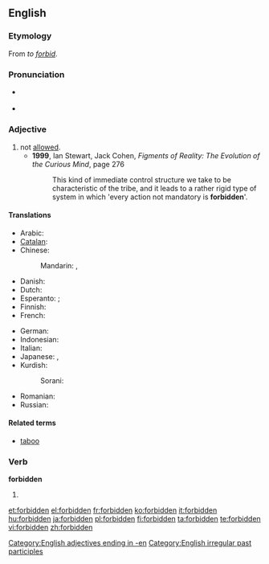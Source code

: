 ==English==
{{wikipedia}}

===Etymology===
From ''to [[forbid]]''.

===Pronunciation===
* {{IPA|/fɝˈbɪdən/}}
*: {{rhymes|ɪdən}}
* {{audio|En-us-forbidden.ogg|Audio, US}}

===Adjective===
{{en-adj}}

# not [[allowed]].
#* '''1999''', Ian Stewart, Jack Cohen, ''Figments of Reality: The Evolution of the Curious Mind'', page 276
#*: This kind of immediate control structure we take to be characteristic of the tribe, and it leads to a rather rigid type of system in which 'every action not mandatory is '''forbidden''''.

====Translations====
{{trans-top|not allowed}}
* Arabic: {{t|ar|ممنوع|tr=mamnuu`|sc=Arab}}
* [[Catalan]]: {{t|ca|prohibit|m}}
* Chinese:
*: Mandarin: {{t|cmn|被禁止|tr=bèi jìnzhǐ|sc=Hani}},  {{t-|cmn|禁止|tr=jìnzhǐ|sc=Hani}}
* Danish: {{t|da|forbudt}}
* Dutch: {{t+|nl|verboden}}
* Esperanto: {{t-|eo|malpermesa|xs=Esperanto}}; {{t-|eo|malpermesita|xs=Esperanto}}
* Finnish: {{t+|fi|kielletty}}
* French: {{t+|fr|interdit}}
{{trans-mid}}
* German: {{t+|de|verboten}}
* Indonesian: {{t-|id|dilarang|xs=Indonesian}}
* Italian: {{t+|it|vietato}}
* Japanese: {{t|ja|禁じられた|tr=kinjirareta|sc=Jpan}},  {{t|ja|禁止の|tr=kinshi-no|sc=Jpan}}
* Kurdish:
*: Sorani: {{t|ku|قه‌ده‌غه‌|tr=qadagha|sc=ku-Arab}}
* Romanian: {{t-|ro|interzis}}
* Russian: {{t|ru|запрещённый|tr=zapreščónnyj|sc=Cyrl}}
{{trans-bottom}}

====Related terms====
* [[taboo]]

===Verb===
'''forbidden'''

# {{past participle of|[[forbid]]}}

[[Category:English adjectives ending in -en]]
[[Category:English irregular past participles]]

[[et:forbidden]]
[[el:forbidden]]
[[fr:forbidden]]
[[ko:forbidden]]
[[it:forbidden]]
[[hu:forbidden]]
[[ja:forbidden]]
[[pl:forbidden]]
[[fi:forbidden]]
[[ta:forbidden]]
[[te:forbidden]]
[[vi:forbidden]]
[[zh:forbidden]]